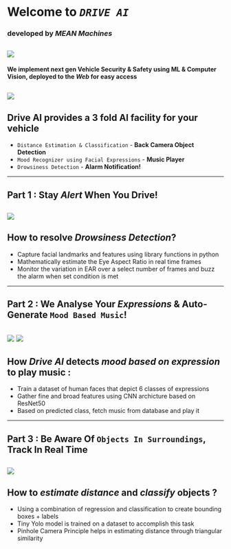# Welcome to **_`DRIVE AI`_**
### developed by _MEAN Machines_
![](https://mark.trademarkia.com/services/logo.ashx?sid=85355740)
---
#### We implement next gen **Vehicle Security & Safety** using ML & Computer Vision, deployed to the _Web_ for easy access
![](https://autotechreview.com/images/Web-images/2019/January/News/QuEST-Global-Mobiliya-Image.jpeg)
---
## **Drive AI** provides a 3 fold AI facility for your vehicle
* `Distance Estimation & Classification` - **Back Camera Object Detection**
* `Mood Recognizer using Facial Expressions` - **Music Player**
* `Drowsiness Detection` - **Alarm Notification!**
---
## Part 1 : Stay **_Alert_** When You Drive!
![](http://81.47.175.201/compass/images/stories/4-1-3b.jpg)
---
## How to resolve **_Drowsiness Detection_**?
* Capture facial landmarks and features using library functions in python
* Mathematically estimate the Eye Aspect Ratio in real time frames
* Monitor the variation in EAR over a select number of frames and buzz the alarm when set condition is met
---
## Part 2 : We Analyse Your **_Expressions_** & Auto-Generate `Mood Based Music`!
![](http://luxai.com/wp-content/uploads/2017/11/Faces-300x259.jpg)     ![](http://chasingafterparadise.com/wp-content/uploads/2018/09/Music-Notes-300x259.png)
---
## How **_Drive AI_** detects _mood based on expression_ to play music :
* Train a dataset of human faces that depict 6 classes of expressions
* Gather fine and broad features using CNN archicture based on ResNet50
* Based on predicted class, fetch music from database and play it
---
## Part 3 : Be Aware Of `Objects In Surroundings`, Track In Real Time
![](https://s3-ap-south-1.amazonaws.com/av-blog-media/wp-content/uploads/2018/12/Screenshot-from-2018-11-29-13-03-17.png)
---
## How to _estimate distance_ and _classify_ objects ?
* Using a combination of regression and classification to create bounding boxes + labels
* Tiny Yolo model is trained on a dataset to accomplish this task
* Pinhole Camera Principle helps in estimating distance through triangular similarity




